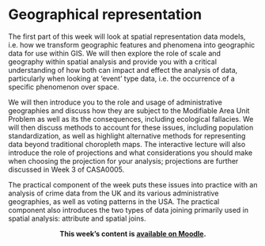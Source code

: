 # Geographical representation

The first part of this week will look at spatial representation data models, i.e. how we transform geographic features and phenomena into geographic data for use within GIS. We will then explore the role of scale and geography within spatial analysis and provide you with a critical understanding of how both can impact and effect the analysis of data, particularly when looking at ‘event’ type data, i.e. the occurrence of a specific phenomenon over space. 

We will then introduce you to the role and usage of administrative geographies and discuss how they are subject to the Modifiable Area Unit Problem as well as its the consequences, including ecological fallacies. We will then discuss methods to account for these issues, including population standardization, as well as highlight alternative methods for representing data beyond traditional choropleth maps. The interactive lecture will also introduce the role of projections and what considerations you should make when choosing the projection for your analysis; projections are further discussed in Week 3 of CASA0005. 

The practical component of the week puts these issues into practice with an analysis of crime data from the UK and its various administrative geographies, as well as voting patterns in the USA. The practical component also introduces the two types of data joining primarily used in spatial analysis: attribute and spatial joins.

<center>**This week's content is [available on Moodle](https://moodle.ucl.ac.uk/).**</center>

